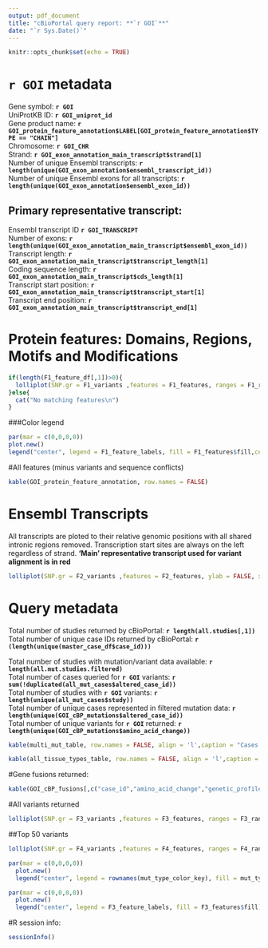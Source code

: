 ```yaml
---
output: pdf_document
title: "cBioPortal query report: **`r GOI`**"
date: "`r Sys.Date()`"
---
```


```r
knitr::opts_chunk$set(echo = TRUE)
```

#  `r GOI` metadata 
Gene symbol: **`r GOI`**  
UniProtKB ID: **`r GOI_uniprot_id`**  
Gene product name: **`r GOI_protein_feature_annotation$LABEL[GOI_protein_feature_annotation$TYPE == "CHAIN"]`**  
Chromosome: **`r GOI_CHR`**  
Strand: **`r GOI_exon_annotation_main_transcript$strand[1]`**  
Number of unique Ensembl transcripts: **`r length(unique(GOI_exon_annotation$ensembl_transcript_id))`**  
Number of unique Ensembl exons for all transcripts: **`r length(unique(GOI_exon_annotation$ensembl_exon_id))`**  

## Primary representative transcript:
Ensembl transcript ID **`r GOI_TRANSCRIPT`**  
Number of exons: **`r length(unique(GOI_exon_annotation_main_transcript$ensembl_exon_id))`**  
Transcript length: **`r GOI_exon_annotation_main_transcript$transcript_length[1]`**  
Coding sequence length: **`r GOI_exon_annotation_main_transcript$cds_length[1]`**  
Transcript start position: **`r GOI_exon_annotation_main_transcript$transcript_start[1]`**  
Transcript end position: **`r GOI_exon_annotation_main_transcript$transcript_end[1]`**  

\pagebreak

# Protein features: Domains, Regions, Motifs and Modifications

```r
if(length(F1_feature_df[,1])>0){
  lolliplot(SNP.gr = F1_variants ,features = F1_features, ranges = F1_ranges, ylab = FALSE, xaxis = F1_x_axis)
}else{
  cat("No matching features\n")
}
```

###Color legend

```r
par(mar = c(0,0,0,0))
plot.new()
legend("center", legend = F1_feature_labels, fill = F1_features$fill,cex = 0.8)
```

\pagebreak

#All features (minus variants and sequence conflicts)

```r
kable(GOI_protein_feature_annotation, row.names = FALSE)
```

\pagebreak

# Ensembl Transcripts

All transcripts are ploted to their relative genomic positions with all shared intronic regions removed. Transcription start sites are always on the left regardless of strand. **'Main' representative transcript used for variant alignment is in red**  
```r
lolliplot(SNP.gr = F2_variants ,features = F2_features, ylab = FALSE, xaxis = F2_x_axis)
```


\pagebreak

# Query metadata

Total number of studies returned by cBioPortal: **`r length(all.studies[,1])`**  
Total number of unique case IDs returned by cBioPortal: **`r (length(unique(master_case_df$case_id)))`**  

Total number of studies with mutation/variant data available:  **`r length(all.mut.studies.filtered)`**  
Total number of cases queried for **`r GOI`** variants: **`r sum(!duplicated(all_mut_cases$altered_case_id))`**  
Total number of studies with **`r GOI`** variants: **`r length(unique(all_mut_cases$study))`**  
Total number of unique cases represented in filtered mutation data: **`r length(unique(GOI_cBP_mutations$altered_case_id))`**  
Total number of unique variants for **`r GOI`** returned:  **`r length(unique(GOI_cBP_mutations$amino_acid_change))`**  

```r
kable(multi_mut_table, row.names = FALSE, align = 'l',caption = "Cases with multiple variants")
```

```r
kable(all_tissue_types_table, row.names = FALSE, align = 'l',caption = "Tissue types in all cases") #fix duplicates
```

\pagebreak

#Gene fusions returned:

```r
kable(GOI_cBP_fusions[,c("case_id","amino_acid_change","genetic_profile_id")], row.names = FALSE)
```

\pagebreak

#All variants returned

```r
lolliplot(SNP.gr = F3_variants ,features = F3_features, ranges = F3_ranges, ylab = FALSE, xaxis = F3_x_axis,cex = 1, jitter = "label")
```

##Top 50 variants
```r
lolliplot(SNP.gr = F4_variants ,features = F4_features, ranges = F4_ranges, ylab = FALSE, xaxis = F4_x_axis,yaxis = F4_yaxis,cex = 1, jitter = "label")
```

```r
par(mar = c(0,0,0,0))
  plot.new()
  legend("center", legend = rownames(mut_type_color_key), fill = mut_type_color_key$color)
```

```r
par(mar = c(0,0,0,0))
  plot.new()
  legend("center", legend = F3_feature_labels, fill = F3_features$fill)
```


\pagebreak

#R session info:

```r
sessionInfo()
```